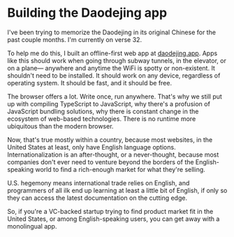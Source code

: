 # Building the Daodejing app

I've been trying to memorize the Daodejing in its original Chinese for the past couple months. I'm currently on verse 32.

To help me do this, I built an offline-first web app at [daodejing.app](https://daodejing.app/en/verses/chinese). Apps like this should work when going through subway tunnels, in the elevator, or on a plane— anywhere and anytime the WiFi is spotty or non-existent. It shouldn't need to be installed. It should work on any device, regardless of operating system. It should be fast, and it should be free.

The browser offers a lot. Write once, run anywhere. That's why we still put up with compiling TypeScript to JavaScript, why there's a profusion of JavaScript bundling solutions, why there is constant change in the ecosystem of web-based technologies. There is no runtime more ubiquitous than the modern browser.

Now, that's true mostly within a country, because most websites, in the United States at least, only have English language options. Internationalization is an after-thought, or a never-thought, because most companies don't ever need to venture beyond the borders of the English-speaking world to find a rich-enough market for what they're selling.

U.S. hegemony means international trade relies on English, and programmers of all ilk end up learning at least a little bit of English, if only so they can access the latest documentation on the cutting edge.

So, if you're a VC-backed startup trying to find product market fit in the United States, or among English-speaking users, you can get away with a monolingual app.
